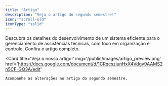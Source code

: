 ```yaml
---
title: "Artigo"
description: "Veja o artigo do segundo semestre!"
icon: "scroll-old"
iconType: "solid"
---
```


Descubra os detalhes do desenvolvimento de um sistema eficiente para o gerenciamento de assistências técnicas, com foco em organização e controle. Confira o artigo completo.

<Card
    title='Veja o nosso artigo!'
    img='/public/images/artigo_preview.png'
    href='https://docs.google.com/document/d/1CRqcsziunHxX4Vdgv9AAMS2n5CF-GQ3A/edit'
>
    Acompanhe as alterações no artigo do segundo semestre.
</Card>
